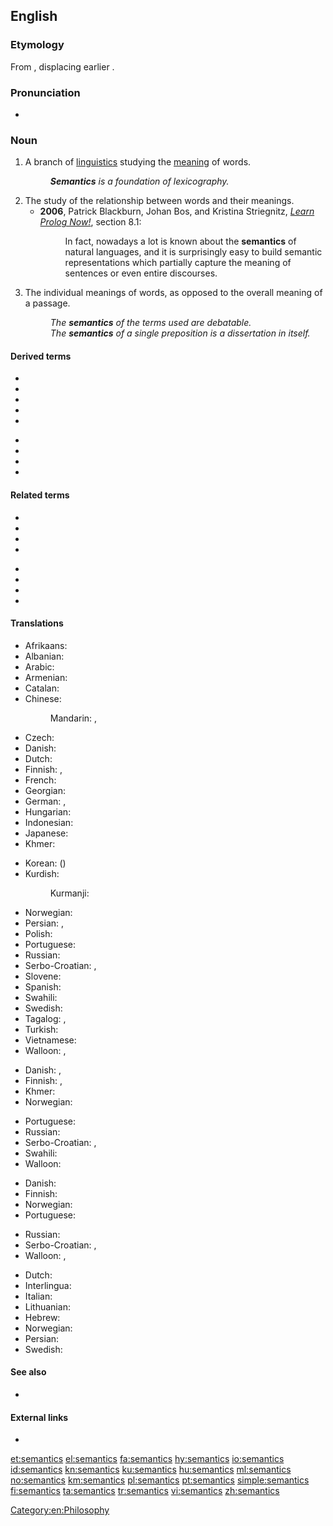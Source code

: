 ==English==

===Etymology===
From {{etyl|fr|en}} {{m|fr|sémantique}}, displacing earlier {{m|en|semasiology}}.

===Pronunciation===
* {{IPA|/sɪˈmæntɪks/|lang=en}}

===Noun===
{{wikipedia}}
{{en-noun|-}}

# {{label|en|linguistics}} A branch of [[linguistics]] studying the [[meaning]] of words. {{defdate|1893}}
#: '''''Semantics''' is a foundation of lexicography.''
# The study of the relationship between words and their meanings.
#* '''2006''', Patrick Blackburn, Johan Bos, and Kristina Striegnitz, ''[http://www.learnprolognow.org/lpnpage.php?pagetype=html&pageid=lpn-htmlse32 Learn Prolog Now!]'', section 8.1:
#*: In fact, nowadays a lot is known about the '''semantics''' of natural languages, and it is surprisingly easy to build semantic representations which partially capture the meaning of sentences or even entire discourses.
# The individual meanings of words, as opposed to the overall meaning of a passage.
#: ''The '''semantics''' of the terms used are debatable.''
#: ''The '''semantics''' of a single preposition is a dissertation in itself.''

====Derived terms====
{{der-top}}
* {{l|en|algebraic semantics}}
* {{l|en|axiomatic semantics}}
* {{l|en|computational semantics}}
* {{l|en|denotational semantics}}
* {{l|en|formal semantics}}
{{der-mid}}
* {{l|en|lexical semantics}}
* {{l|en|mathematical semantics}}
* {{l|en|operational semantics}}
* {{l|en|statistical semantics}}
{{der-bottom}}

====Related terms====
{{rel-top}}
* {{l|en|semantic}}
* {{l|en|semasiology}}
* {{l|en|sematic}}
* {{l|en|sematology}}
{{rel-mid}}
* {{l|en|seme}}
* {{l|en|sememe}}
* {{l|en|semiotic}}
* {{l|en|semiotics}}
{{rel-bottom}}

====Translations====
{{trans-top|science of the meaning of words}}
* Afrikaans: {{t|af|semantiek}}
* Albanian: {{t+|sq|semantikë|f}}
* Arabic: {{t|ar|عِلْم اَلْمَعَانِي|m}}
* Armenian: {{t+|hy|իմաստաբանություն|sc=Armn}}
* Catalan: {{t+|ca|semàntica|f}}
* Chinese:
*: Mandarin: {{t|cmn|語義學|sc=Hani}}, {{t+|cmn|语义学|tr=yǔyìxué|sc=Hani}}
* Czech: {{t+|cs|sémantika|f}}
* Danish: {{t+|da|semantik|c}}
* Dutch: {{t+|nl|semantiek|f}}
* Finnish: {{t+|fi|semantiikka}}, {{t+|fi|merkitysoppi}}
* French: {{t+|fr|sémantique|f}}
* Georgian: {{t|ka|სემანტიკა|sc=Geor}}
* German: {{t+|de|Bedeutungslehre}}, {{t+|de|Semantik|f}}
* Hungarian: {{t+|hu|szemantika}}
* Indonesian: {{t+|id|semantik}}
* Japanese: {{t|ja|意味論|tr=いみろん, imiron|sc=Jpan}}
* Khmer: {{t|km|និឃណ្ដសាស្ត្រ|sc=Khmr|tr=ni’kʰoanda’sah}}
{{trans-mid}}
* Korean: {{t+|ko|의미론|sc=Kore}} ({{t+|ko|意味論|sc=Kore}})
* Kurdish:
*: Kurmanji: {{t+|kmr|watenasî|f}}
* Norwegian: {{t+|no|semantikk|m}}
* Persian: {{t|fa|علم معانی|tr='elm ma'âni|sc=fa-Arab}}, {{t|fa|معنی‌شناسی|tr=ma'ni-šenâsi|sc=fa-Arab}}
* Polish: {{t+|pl|semantyka|f}}
* Portuguese: {{t+|pt|semântica}}
* Russian: {{t+|ru|сема́нтика|f}}
* Serbo-Croatian: {{t|sh|семантика|f}}, {{t+|sh|semantika|f}}
* Slovene: {{t+|sl|pomenoslovje|n}}
* Spanish: {{t+|es|semántica|f}}
* Swahili: {{t|sw|semantiki}}
* Swedish: {{t+|sv|semantik|c}}
* Tagalog: {{t|tl|semantika}}, {{t|tl|paladiwaan}}
* Turkish: {{t+|tr|anlambilim}}
* Vietnamese: {{t+|vi|ngữ nghĩa học}}
* Walloon: {{t+|wa|semantike|f}}, {{t|wa|sinsyince|f}}
{{trans-bottom}}

{{trans-top|study of the relationship between words and their meanings}}
* Danish: {{t+|da|semantik|c}}, {{t|da|betydningslære|c}}
* Finnish: {{t+|fi|semantiikka}}, {{t+|fi|merkitysoppi}}
* Khmer: {{t|km|និឃណ្ដសាស្ត្រ|sc=Khmr|tr=ni’kʰoanda’sah}}
* Norwegian: {{t+|no|semantikk|m}}
{{trans-mid}}
* Portuguese: {{t+|pt|semântica|f}}
* Russian: {{t+|ru|сема́нтика|f}}
* Serbo-Croatian: {{t|sh|семантика|f}}, {{t+|sh|semantika|f}}
* Swahili: {{t|sw|semantiki}}
* Walloon: {{t+|wa|semantike|f}}
{{trans-bottom}}

{{trans-top|individual meanings of words}}
* Danish: {{t+|da|semantik|c}}
* Finnish: {{t+|fi|semantiikka}}
* Norwegian: {{t+|no|semantikk|m}}
* Portuguese: {{t+|pt|semântica|f}}
{{trans-mid}}
* Russian: {{t+|ru|сема́нтика|f}}
* Serbo-Croatian: {{t|sh|семантика|f}}, {{t+|sh|semantika|f}}
* Walloon: {{t+|wa|semantike|f}}, {{t|wa|sinifiance|f}}
{{trans-bottom}}

{{checktrans-top}}
* Dutch: {{t+check|nl|semantiek|f}}
* Interlingua: {{t-check|ia|semantica}}
* Italian: {{t+check|it|semantica|f}}
* Lithuanian: {{t-check|lt|semantika|f}}
* Hebrew: {{t-check|he|דקדוק}}
* Norwegian: {{t+check|no|semantikk|c}}
* Persian: {{t-check|fa|معنی‌شناسی|tr=ma'ni-shenasi}}
* Swedish: {{t+check|sv|semantik|c}}
{{trans-bottom}}

====See also====
* {{l|en|Appendix:Glossary of semantics}}

====External links====
<!-- Note: absent in Webster 1913 and Century 1911 -->
* {{R:OneLook}}

[[Category:en:Philosophy]]

[[et:semantics]]
[[el:semantics]]
[[fa:semantics]]
[[hy:semantics]]
[[io:semantics]]
[[id:semantics]]
[[kn:semantics]]
[[ku:semantics]]
[[hu:semantics]]
[[ml:semantics]]
[[no:semantics]]
[[km:semantics]]
[[pl:semantics]]
[[pt:semantics]]
[[simple:semantics]]
[[fi:semantics]]
[[ta:semantics]]
[[tr:semantics]]
[[vi:semantics]]
[[zh:semantics]]